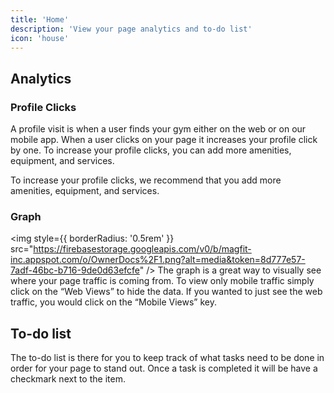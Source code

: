 ```yaml
---
title: 'Home'
description: 'View your page analytics and to-do list'
icon: 'house'
---
```



## Analytics

### Profile Clicks

A profile visit is when a user finds your gym either on the web or on our mobile app. When a user clicks on your page it increases your profile click by one. To increase your profile clicks, you can add more amenities, equipment, and services.

<Tip>

To increase your profile clicks, we recommend that you add more amenities, equipment, and services.



</Tip>

### Graph
<img
  style={{ borderRadius: '0.5rem' }}
  src="https://firebasestorage.googleapis.com/v0/b/magfit-inc.appspot.com/o/OwnerDocs%2F1.png?alt=media&token=8d777e57-7adf-46bc-b716-9de0d63efcfe"
/>
The graph is a great way to visually see where your page traffic is coming from. To view only mobile traffic simply click on the “Web Views” to hide the data. If you wanted to just see the web traffic, you would click on the “Mobile Views” key.

## To-do list


The to-do list is there for you to keep track of what tasks need to be done in order for your page to stand out. Once a task is completed it will be have a checkmark next to the item. 

